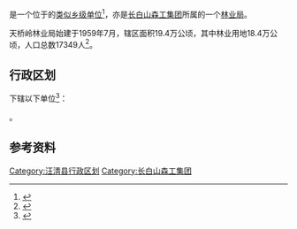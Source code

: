 {{中国乡级行政区|22/24/24/401/000
|行政区全称           = {{PAGENAMEBASE}}<br>天桥岭林业有限公司
|上级行政区           = [[长白山森工集团|长白山森工集团]]
|政府驻地             = [[汪清县|汪清县]][[天桥岭镇|天桥岭镇]]
}}

'''{{PAGENAMEBASE}}'''是一个位于{{PRC admin/fullname|22/24/24/401/000|3}}的[[类似乡级单位|类似乡级单位]]<ref>{{PRC admin/ref sgc|{{PRC admin/parent|22/24/24/401/000}}}}</ref>，亦是[[长白山森工集团|长白山森工集团]]所属的一个[[林业局|林业局]]。

天桥岭林业局始建于1959年7月，辖区面积19.4万公顷，其中林业用地18.4万公顷，人口总数17349人<ref>{{cite web |title=吉林省天桥岭林业局简介 |url=http://www.tqllyj.com/about/?126.html |website=长白山森工集团天桥岭林业有限公司 |access-date=2020-08-27 |archive-date=2016-09-09 |archive-url=https://web.archive.org/web/20160909092740/http://tqllyj.com/about/?126.html |dead-url=no }}</ref>。

== 行政区划 ==
{{PAGENAMEBASE}}下辖以下单位<ref>{{PRC admin/ref sgc|22/24/24/401/000}}</ref>：

{{PRC admin/children|22/24/24/401/000}}。

== 参考资料 ==
{{reflist}}

{{吉林行政区划小作品}}
[[Category:汪清县行政区划|Category:汪清县行政区划]]
{{中华人民共和国林业区划|长}}

[[Category:长白山森工集团|Category:长白山森工集团]]